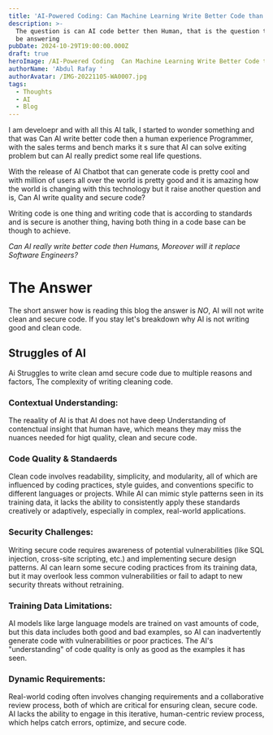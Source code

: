 ```yaml
---
title: 'AI-Powered Coding: Can Machine Learning Write Better Code than Humans?'
description: >-
  The question is can AI code better then Human, that is the question that I'll
  be answering
pubDate: 2024-10-29T19:00:00.000Z
draft: true
heroImage: /AI-Powered Coding  Can Machine Learning Write Better Code than Humans.png
authorName: 'Abdul Rafay '
authorAvatar: /IMG-20221105-WA0007.jpg
tags:
  - Thoughts
  - AI
  - Blog
---
```


I am develoepr and with all this AI talk, I started to wonder something and that was Can AI write better code then a human experience Programmer, with the sales terms and bench marks it s sure that AI can solve exiting problem but can AI really predict some real life questions.

With the release of AI Chatbot that can generate code is pretty cool and with million of users all over the world is pretty good and it is amazing how the world is changing with this technology but it raise another question and is, Can AI write quality and secure code?

Writing code is one thing and writing code that is according to standards and is secure is another thing, having both thing in a code base can be though to achieve.

*Can AI really write better code then Humans, Moreover will it replace Software Engineers?*

# The Answer

The short answer how is reading this blog the answer is *NO*, AI will not write clean and secure code. If you stay let's breakdown why AI is not writing good and clean code.

## Struggles of AI

Ai Struggles to write clean amd secure code due to multiple reasons and factors, The complexity of writing cleaning code.

### Contextual Understanding:

The reaality of AI is that AI does not have deep Understanding of contenctual insight that human have, which means they may miss the nuances needed for higt quality, clean and secure code.

### Code Quality & Standaerds

Clean code involves readability, simplicity, and modularity, all of which are influenced by coding practices, style guides, and conventions specific to different languages or projects. While AI can mimic style patterns seen in its training data, it lacks the ability to consistently apply these standards creatively or adaptively, especially in complex, real-world applications.

### Security Challenges:

Writing secure code requires awareness of potential vulnerabilities (like SQL injection, cross-site scripting, etc.) and implementing secure design patterns. AI can learn some secure coding practices from its training data, but it may overlook less common vulnerabilities or fail to adapt to new security threats without retraining.

### Training Data Limitations:

AI models like large language models are trained on vast amounts of code, but this data includes both good and bad examples, so AI can inadvertently generate code with vulnerabilities or poor practices. The AI's "understanding" of code quality is only as good as the examples it has seen.

### Dynamic Requirements:

Real-world coding often involves changing requirements and a collaborative review process, both of which are critical for ensuring clean, secure code. AI lacks the ability to engage in this iterative, human-centric review process, which helps catch errors, optimize, and secure code.
